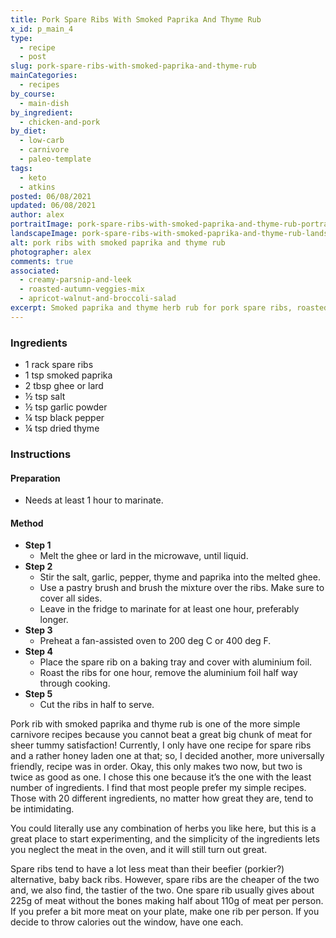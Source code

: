```yaml
---
title: Pork Spare Ribs With Smoked Paprika And Thyme Rub
x_id: p_main_4
type:
  - recipe
  - post
slug: pork-spare-ribs-with-smoked-paprika-and-thyme-rub
mainCategories: 
  - recipes
by_course:
  - main-dish
by_ingredient:
  - chicken-and-pork
by_diet:
  - low-carb
  - carnivore
  - paleo-template
tags:
  - keto
  - atkins
posted: 06/08/2021
updated: 06/08/2021
author: alex
portraitImage: pork-spare-ribs-with-smoked-paprika-and-thyme-rub-portrait.png
landscapeImage: pork-spare-ribs-with-smoked-paprika-and-thyme-rub-landscape.png
alt: pork ribs with smoked paprika and thyme rub
photographer: alex
comments: true
associated:
  - creamy-parsnip-and-leek
  - roasted-autumn-veggies-mix
  - apricot-walnut-and-broccoli-salad
excerpt: Smoked paprika and thyme herb rub for pork spare ribs, roasted in the oven.
---
```


<Ingredients>

### Ingredients
    
  - 1 rack spare ribs
  - 1 tsp smoked paprika
  - 2 tbsp ghee or lard
  - ½ tsp salt
  - ½ tsp garlic powder
  - ¼ tsp black pepper
  - ¼ tsp dried thyme

</Ingredients>

<Instructions>

### Instructions

#### Preparation

  - Needs at least 1 hour to marinate.

#### Method

  - **Step 1**
    - Melt the ghee or lard in the microwave, until liquid.
  - **Step 2**
    - Stir the salt, garlic, pepper, thyme and paprika into the melted ghee.
    - Use a pastry brush and brush the mixture over the ribs. Make sure to cover all sides.
    - Leave in the fridge to marinate for at least one hour, preferably longer.
  - **Step 3**
    - Preheat a fan-assisted oven to 200 deg C or 400 deg F.
  - **Step 4**
    - Place the spare rib on a baking tray and cover with aluminium foil.
    - Roast the ribs for one hour, remove the aluminium foil half way through cooking.
  - **Step 5**
    - Cut the ribs in half to serve.

</Instructions>

<PostBody>

Pork rib with smoked paprika and thyme rub is one of the more simple carnivore recipes because you cannot beat a great big chunk of meat for sheer tummy satisfaction! Currently, I only have one recipe for spare ribs and a rather honey laden one at that; so, I decided another, more universally friendly, recipe was in order. Okay, this only makes two now, but two is twice as good as one. I chose this one because it’s the one with the least number of ingredients. I find that most people prefer my simple recipes. Those with 20 different ingredients, no matter how great they are, tend to be intimidating.

You could literally use any combination of herbs you like here, but this is a great place to start experimenting, and the simplicity of the ingredients lets you neglect the meat in the oven, and it will still turn out great.

Spare ribs tend to have a lot less meat than their beefier (porkier?) alternative, baby back ribs. However, spare ribs are the cheaper of the two and, we also find, the tastier of the two.  One spare rib usually gives about 225g of meat without the bones making half about 110g of meat per person. If you prefer a bit more meat on your plate, make one rib per person. If you decide to throw calories out the window, have one each.

</PostBody>


